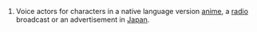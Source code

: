 #Voice actors for characters in a native language version [[anime]], a [[radio]] broadcast or an advertisement in [[Japan]].